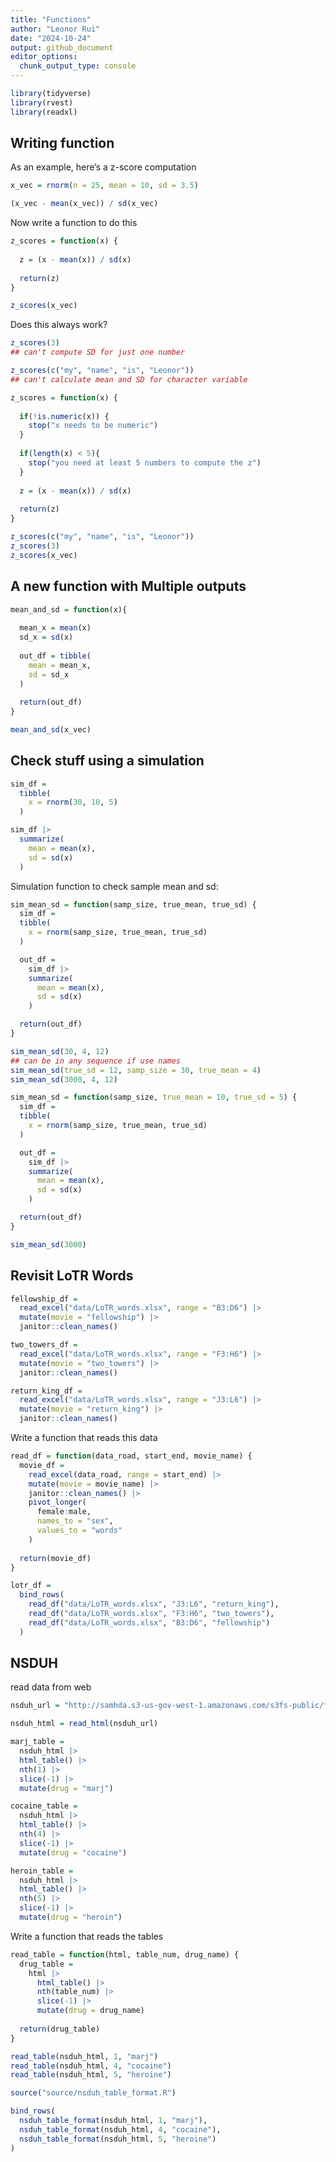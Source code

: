```yaml
---
title: "Functions"
author: "Leonor Rui"
date: "2024-10-24"
output: github_document
editor_options: 
  chunk_output_type: console
---
```


```r
library(tidyverse)
library(rvest)
library(readxl)
```

## Writing function

As an example, here's a z-score computation

```r
x_vec = rnorm(n = 25, mean = 10, sd = 3.5)

(x_vec - mean(x_vec)) / sd(x_vec)
```
Now write a function to do this

```r
z_scores = function(x) {
  
  z = (x - mean(x)) / sd(x)
  
  return(z)
}

z_scores(x_vec)
```

Does this always work?

```r
z_scores(3)
## can't compute SD for just one number

z_scores(c("my", "name", "is", "Leonor"))
## can't calculate mean and SD for character variable
```

```r
z_scores = function(x) {
  
  if(!is.numeric(x)) {
    stop("x needs to be numeric")
  }
  
  if(length(x) < 5){
    stop("you need at least 5 numbers to compute the z")
  }
  
  z = (x - mean(x)) / sd(x)
  
  return(z)
}

z_scores(c("my", "name", "is", "Leonor"))
z_scores(3)
z_scores(x_vec)
```

## A new function with Multiple outputs

```r
mean_and_sd = function(x){
  
  mean_x = mean(x)
  sd_x = sd(x)
  
  out_df = tibble(
    mean = mean_x,
    sd = sd_x
  )
  
  return(out_df)
}

mean_and_sd(x_vec)
```

## Check stuff using a simulation

```r
sim_df = 
  tibble(
    x = rnorm(30, 10, 5)
  )

sim_df |>
  summarize(
    mean = mean(x),
    sd = sd(x)
  )
```

Simulation function to check sample mean and sd:

```r
sim_mean_sd = function(samp_size, true_mean, true_sd) {
  sim_df = 
  tibble(
    x = rnorm(samp_size, true_mean, true_sd)
  )

  out_df =
    sim_df |>
    summarize(
      mean = mean(x),
      sd = sd(x)
    )

  return(out_df)
}

sim_mean_sd(30, 4, 12)
## can be in any sequence if use names
sim_mean_sd(true_sd = 12, samp_size = 30, true_mean = 4)
sim_mean_sd(3000, 4, 12)
```

```r
sim_mean_sd = function(samp_size, true_mean = 10, true_sd = 5) {
  sim_df = 
  tibble(
    x = rnorm(samp_size, true_mean, true_sd)
  )

  out_df =
    sim_df |>
    summarize(
      mean = mean(x),
      sd = sd(x)
    )

  return(out_df)
}

sim_mean_sd(3000)
```

## Revisit LoTR Words

```r
fellowship_df = 
  read_excel("data/LoTR_words.xlsx", range = "B3:D6") |>
  mutate(movie = "fellowship") |>
  janitor::clean_names()

two_towers_df = 
  read_excel("data/LoTR_words.xlsx", range = "F3:H6") |>
  mutate(movie = "two_towers") |>
  janitor::clean_names()

return_king_df = 
  read_excel("data/LoTR_words.xlsx", range = "J3:L6") |>
  mutate(movie = "return_king") |>
  janitor::clean_names()
```

Write a function that reads this data

```r
read_df = function(data_road, start_end, movie_name) {
  movie_df = 
    read_excel(data_road, range = start_end) |>
    mutate(movie = movie_name) |>
    janitor::clean_names() |>
    pivot_longer(
      female:male,
      names_to = "sex",
      values_to = "words"
    )
  
  return(movie_df)
}

lotr_df = 
  bind_rows(
    read_df("data/LoTR_words.xlsx", "J3:L6", "return_king"),
    read_df("data/LoTR_words.xlsx", "F3:H6", "two_towers"),
    read_df("data/LoTR_words.xlsx", "B3:D6", "fellowship")
  )
```

## NSDUH

read data from web

```r
nsduh_url = "http://samhda.s3-us-gov-west-1.amazonaws.com/s3fs-public/field-uploads/2k15StateFiles/NSDUHsaeShortTermCHG2015.htm"

nsduh_html = read_html(nsduh_url)

marj_table =
  nsduh_html |>
  html_table() |>
  nth(1) |>
  slice(-1) |>
  mutate(drug = "marj")

cocaine_table =
  nsduh_html |>
  html_table() |>
  nth(4) |>
  slice(-1) |>
  mutate(drug = "cocaine")

heroin_table =
  nsduh_html |>
  html_table() |>
  nth(5) |>
  slice(-1) |>
  mutate(drug = "heroin")
```

Write a function that reads the tables

```r
read_table = function(html, table_num, drug_name) {
  drug_table = 
    html |>
      html_table() |>
      nth(table_num) |>
      slice(-1) |>
      mutate(drug = drug_name)
  
  return(drug_table)
}

read_table(nsduh_html, 1, "marj")
read_table(nsduh_html, 4, "cocaine")
read_table(nsduh_html, 5, "heroine")
```

```r
source("source/nsduh_table_format.R")

bind_rows(
  nsduh_table_format(nsduh_html, 1, "marj"),
  nsduh_table_format(nsduh_html, 4, "cocaine"),
  nsduh_table_format(nsduh_html, 5, "heroine")
)
```








